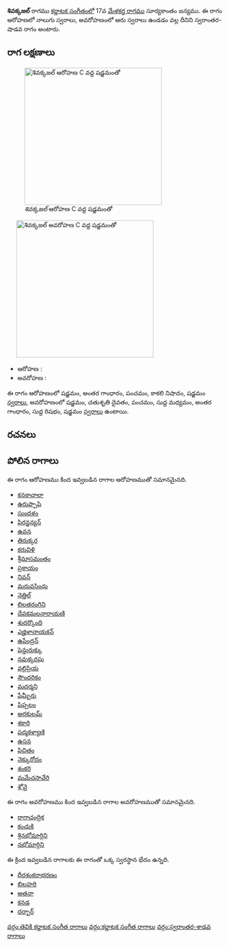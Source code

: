 {{Infobox ragam
	| name          	= శివక్కజల్
	| synonym	    	= 
	| mela          	= 
	| chakra        	= 
	| janaka        	= 
	| type          	= స్వరాంతర-శాడవ
	| arohanam      	= {{svaraC|S|G3|P|N3|S'}} 
	| avarohanam    	= {{svaraC|S'|D2|P|M1|G3|R1|S}}
	| jeeva         	=
	| chhaya        	=
	| nyasa         	=
	| vishesha      	= 
	| equivalent  		= 
}}
{{కర్ణాటక సంగీత రాగాలు}}
'''శివక్కజల్''' రాగము [[కర్ణాటక సంగీతం]]లో 17వ [[మేళకర్త రాగము]] సూర్యకాంతం జన్యము.  ఈ రాగం ఆరోహణలో నాలుగు స్వరాలు, అవరోహణంలో ఆరు స్వరాలు ఉండడం వల్ల దీనిని స్వరాంతర-షాడవ రాగం అంటారు.


==రాగ లక్షణాలు==
[[Image:shivakkazhal_ar_kb2wiki.png|thumb|right|316px|''శివక్కజల్'' ఆరోహణ C వద్ద షడ్జమంతో]]
	[[Image:shivakkazhal_av_kb2wiki.png|thumb|right|316px|''శివక్కజల్'' అవరోహణ C వద్ద షడ్జమంతో]]

* ఆరోహణ : {{svaraC|S|G3|P|N3|S'}} 
* అవరోహణ : {{svaraC|S'|D2|P|M1|G3|R1|S}}

ఈ రాగం ఆరోహణంలో షడ్జమం, అంతర గాంధారం, పంచమం, కాకలి  నిషాదం, షడ్జమం [[స్వరాలు]], అవరోహణంలో షడ్జమం, చతుశృతి దైవతం, పంచమం, సుద్ద మధ్యమం, అంతర గాంధారం, సుద్ద  రిషభం, షడ్జమం [[స్వరాలు]] ఉంటాయి.

==రచనలు==



==పోలిన రాగాలు==
ఈ రాగం ఆరోహణము కింద ఇవ్వబడిన రాగాల ఆరోహణముతో సమానమైనది.
* [[కనకాచాలా]]
* [[ఉరుప్పాషి]]
* [[సుందళం]]
* [[పిరన్జన్యన్]]
* [[ ఉవన]]
* [[తిరుక్కర]]
* [[కరువిళి]]
* [[శ్రీమాసమంతం]]
* [[ప్రకాయం]]
* [[నివన్]]
* [[మరువసింధు]]
* [[నెత్తిల్]]
* [[లిలతరంగిని]]
* [[దేవకమలనారాయణి]]
* [[శుదర్కొంది]]
* [[ఎజ్హిళానాయకన్]]
* [[ఉపేంద్రన్]]
* [[షెన్డురుక్కు]]
* [[నవుక్కరషు]]
* [[వల్లిప్రియ]]
* [[ సౌందరికం]]
* [[మదర్మని]]
* [[ షేమ్బీరు]]
* [[పిప్పలం]]
* [[అరకులమ్]]
* [[శకారి]]
* [[ పద్మకళ్యాణి]]
* [[ ఉసన]]
* [[ పిచితం]]
* [[నెక్కురోదం]]
* [[శంకరి]]
* [[మమేచసావేరి]]
* [[శోవై]]

ఈ రాగం అవరోహణము కింద ఇవ్వబడిన రాగాల అవరోహణముతో సమానమైనది.
* [[రాగాచంద్రిక]]
* [[కంచుకి]]
* [[శ్రినభోమార్గిని]]
* [[నభోమార్గిని]]

ఈ క్రింద ఇవ్వబడిన రాగాలకు ఈ రాగంతో ఒక్క స్వరస్థాన భేదం ఉన్నది.
* [[ధీరశంకరాభరణం]]
* [[బిలహరి]]
* [[అతనా]]
* [[కనడ]]
* [[దర్బార్]]



[[వర్గం:తెవికి కర్ణాటక సంగీత రాగాలు]]
[[వర్గం:కర్ణాటక సంగీత రాగాలు]]
[[వర్గం:స్వరాంతర-శాడవ రాగాలు]]